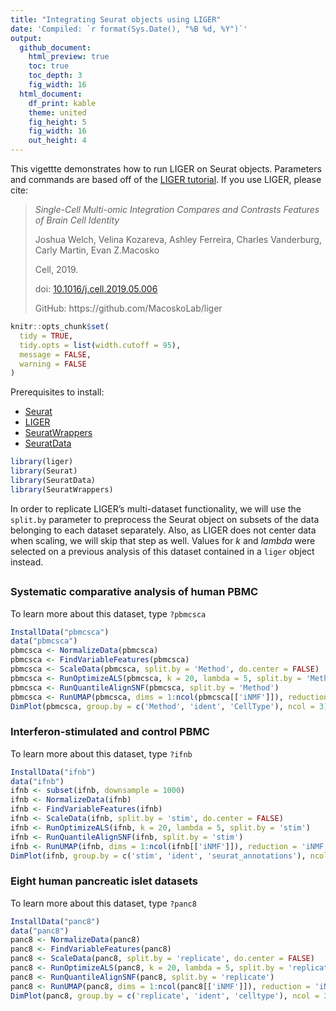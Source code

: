 ```yaml
---
title: "Integrating Seurat objects using LIGER"
date: 'Compiled: `r format(Sys.Date(), "%B %d, %Y")`'
output: 
  github_document:
    html_preview: true
    toc: true
    toc_depth: 3
    fig_width: 16
  html_document:
    df_print: kable
    theme: united
    fig_height: 5
    fig_width: 16
    out_height: 4
---
```


This vigettte demonstrates how to run LIGER on Seurat objects. Parameters and commands are based off of the [LIGER tutorial](https://macoskolab.github.io/liger/liger-vignette.html). If you use LIGER, please cite:
  
> *Single-Cell Multi-omic Integration Compares and Contrasts Features of Brain Cell Identity*
>
> Joshua Welch, Velina Kozareva, Ashley Ferreira, Charles Vanderburg, Carly Martin, Evan Z.Macosko
>
> Cell, 2019.
>
> doi: [10.1016/j.cell.2019.05.006](https://doi.org/10.1016/j.cell.2019.05.006)
>
> GitHub: https://github.com/MacoskoLab/liger

```r
knitr::opts_chunk$set(
  tidy = TRUE,
  tidy.opts = list(width.cutoff = 95),
  message = FALSE,
  warning = FALSE
)
```

Prerequisites to install: 

* [Seurat](https://satijalab.org/seurat/install) 
* [LIGER](https://github.com/MacoskoLab/liger) 
* [SeuratWrappers](https://github.com/satijalab/seurat.wrappers)
* [SeuratData](https://github.com/satijalab/seurat-data) 

```r
library(liger)
library(Seurat)
library(SeuratData)
library(SeuratWrappers)
```

In order to replicate LIGER's multi-dataset functionality, we will use the `split.by` parameter to preprocess the Seurat object on subsets of the data belonging to each dataset separately. Also, as LIGER does not center data when scaling, we will skip that step as well. Values for $k$ and $lambda$ were selected on a previous analysis of this dataset contained in a `liger` object instead.

## {.tabset .tabset-pills}

### Systematic comparative analysis of human PBMC

To learn more about this dataset, type `?pbmcsca` 

```r
InstallData("pbmcsca")
data("pbmcsca")
pbmcsca <- NormalizeData(pbmcsca)
pbmcsca <- FindVariableFeatures(pbmcsca)
pbmcsca <- ScaleData(pbmcsca, split.by = 'Method', do.center = FALSE)
pbmcsca <- RunOptimizeALS(pbmcsca, k = 20, lambda = 5, split.by = 'Method')
pbmcsca <- RunQuantileAlignSNF(pbmcsca, split.by = 'Method')
pbmcsca <- RunUMAP(pbmcsca, dims = 1:ncol(pbmcsca[['iNMF']]), reduction = 'iNMF')
DimPlot(pbmcsca, group.by = c('Method', 'ident', 'CellType'), ncol = 3) 
```

### Interferon-stimulated and control PBMC

To learn more about this dataset, type `?ifnb` 

```r
InstallData("ifnb")
data("ifnb")
ifnb <- subset(ifnb, downsample = 1000)
ifnb <- NormalizeData(ifnb)
ifnb <- FindVariableFeatures(ifnb)
ifnb <- ScaleData(ifnb, split.by = 'stim', do.center = FALSE)
ifnb <- RunOptimizeALS(ifnb, k = 20, lambda = 5, split.by = 'stim')
ifnb <- RunQuantileAlignSNF(ifnb, split.by = 'stim')
ifnb <- RunUMAP(ifnb, dims = 1:ncol(ifnb[['iNMF']]), reduction = 'iNMF')
DimPlot(ifnb, group.by = c('stim', 'ident', 'seurat_annotations'), ncol = 3)
```

### Eight human pancreatic islet datasets

To learn more about this dataset, type `?panc8` 

```r
InstallData("panc8")
data("panc8")
panc8 <- NormalizeData(panc8)
panc8 <- FindVariableFeatures(panc8)
panc8 <- ScaleData(panc8, split.by = 'replicate', do.center = FALSE)
panc8 <- RunOptimizeALS(panc8, k = 20, lambda = 5, split.by = 'replicate')
panc8 <- RunQuantileAlignSNF(panc8, split.by = 'replicate')
panc8 <- RunUMAP(panc8, dims = 1:ncol(panc8[['iNMF']]), reduction = 'iNMF')
DimPlot(panc8, group.by = c('replicate', 'ident', 'celltype'), ncol = 3)
```
